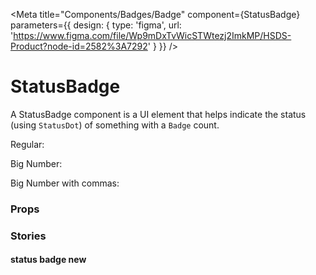 
<Meta
  title="Components/Badges/Badge"
  component={StatusBadge}
  parameters={{
    design: {
      type: 'figma',
      url: 'https://www.figma.com/file/Wp9mDxTvWicSTWtezj2ImkMP/HSDS-Product?node-id=2582%3A7292'
    }
  }}
/>

# StatusBadge

A StatusBadge component is a UI element that helps indicate the status (using `StatusDot`) of something with a `Badge` count.

<Preview>
  <Story name="status badge">
    <div>
    <p>
      Regular:
      <StatusBadge count={19} />
    </p>
    <p>
      Big Number:
      <StatusBadge count={203021} />
    </p>
    <p>
      Big Number with commas:
      <StatusBadge count="2,043,021,134" />
    </p>
  </div>
  </Story>
</Preview>

### Props

<Props of={StatusBadge} />

### Stories

#### status badge new

<Preview>
  <Story name="status badge new">
    <StatusBadge count={19} status="new" />
  </Story>
</Preview>
